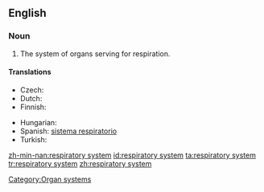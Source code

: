 ==English==
{{wikipedia}}

===Noun===
{{en-noun}}

# {{anatomy}} The system of organs serving for respiration.

====Translations====
{{trans-top|system of organs}}
* Czech: {{t-|cs|dýchací soustava|f}}
* Dutch: {{t-|nl|luchtwegstelsel|n}}
* Finnish: {{t-|fi|hengityselimistö}}
{{trans-mid}}
* Hungarian: {{t|hu|légzőrendszer}}
* Spanish: [[sistema respiratorio]] {{m}}
* Turkish: {{t-|tr|solunum sistemi}}
{{trans-bottom}}

[[Category:Organ systems]]

[[zh-min-nan:respiratory system]]
[[id:respiratory system]]
[[ta:respiratory system]]
[[tr:respiratory system]]
[[zh:respiratory system]]